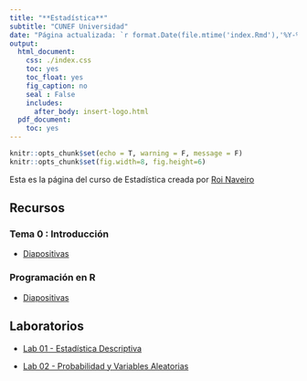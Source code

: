 ```yaml
---
title: "**Estadística**"
subtitle: "CUNEF Universidad"
date: "Página actualizada: `r format.Date(file.mtime('index.Rmd'),'%Y-%m-%d')`"
output:
  html_document:
    css: ./index.css
    toc: yes
    toc_float: yes
    fig_caption: no
    seal : False
    includes:
      after_body: insert-logo.html
  pdf_document:
    toc: yes
---
```



<div class="title-logo"></div>

```r
knitr::opts_chunk$set(echo = T, warning = F, message = F)
knitr::opts_chunk$set(fig.width=8, fig.height=6) 
```


Esta es la página del curso de Estadística creada por
[Roi Naveiro](http://roinaveiro.github.io)

## **Recursos**

### Tema 0 : Introducción
  - [Diapositivas](./tema0/tema0.html)
  
### Programación en R
  - [Diapositivas](./introR/introR.html)
  
## **Laboratorios**

  - [Lab 01 - Estadística Descriptiva](./tema1/lab01.html)
  
  - [Lab 02 - Probabilidad y Variables Aleatorias](./tema2/lab02.html)